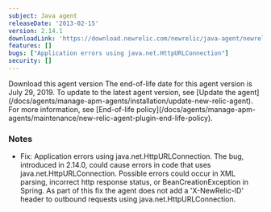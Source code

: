 ```yaml
---
subject: Java agent
releaseDate: '2013-02-15'
version: 2.14.1
downloadLink: 'https://download.newrelic.com/newrelic/java-agent/newrelic-agent/2.14.1/'
features: []
bugs: ["Application errors using java.net.HttpURLConnection"]
security: []
---
```


<ButtonGroup>
  <ButtonLink
    role="button"
    to="https://download.newrelic.com/newrelic/java-agent/newrelic-agent/2.14.1/"
    variant="primary"
  >
    Download this agent version
  </ButtonLink>
</ButtonGroup>

<Callout variant="important">
  The end-of-life date for this agent version is July 29, 2019. To update to the latest agent version, see [Update the agent](/docs/agents/manage-apm-agents/installation/update-new-relic-agent). For more information, see [End-of-life policy](/docs/agents/manage-apm-agents/maintenance/new-relic-agent-plugin-end-life-policy).
</Callout>

### Notes

* Fix: Application errors using java.net.HttpURLConnection. The bug, introduced in 2.14.0, could cause errors in code that uses java.net.HttpURLConnection. Possible errors could occur in XML parsing, incorrect http response status, or BeanCreationException in Spring. As part of this fix the agent does not add a 'X-NewRelic-ID' header to outbound requests using java.net.HttpURLConnection.
